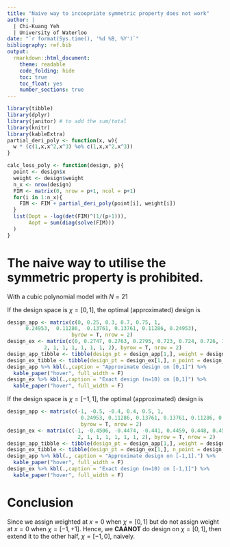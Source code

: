 ```yaml
---
title: "Naive way to incoopriate symmetric property does not work"
author: |
  | Chi-Kuang Yeh
  | University of Waterloo
date: "`r format(Sys.time(), '%d %B, %Y')`"
bibliography: ref.bib
output:
  rmarkdown::html_document:
    theme: readable
    code_folding: hide
    toc: true
    toc_float: yes
    number_sections: true
---
```


<!-- latex macros -->

```{=plain}
\newcommand{\btheta}{\boldsymbol{\theta}}
\newcommand{\ep}{\varepsilon}
\newcommand{\E}{\mathbb E}
```

```r
library(tibble)
library(dplyr)
library(janitor) # to add the sum/total
library(knitr)
library(kableExtra)
partial_deri_poly <- function(x, w){
  w * (c(1,x,x^2,x^3) %o% c(1,x,x^2,x^3))
}

calc_loss_poly <- function(design, p){
  point <- design$x
  weight <- design$weight
  n_x <- nrow(design) 
  FIM <- matrix(0, nrow = p+1, ncol = p+1)
  for(i in 1:n_x){
    FIM <- FIM + partial_deri_poly(point[i], weight[i])
  }
  list(Dopt = -log(det(FIM)^(1/(p+1))),
       Aopt = sum(diag(solve(FIM)))
  )
}
```

# The naive way to utilise the symmetric property is prohibited.

With a cubic polynomial model with $N=21$

If the design space is $\chi=[0,1]$, the optimal (approximated) design is

```r
design_app <- matrix(c(0, 0.25, 0.3, 0.7, 0.75, 1,
      0.24953,  0.11286,  0.13761, 0.13761, 0.11286, 0.24953),
                     byrow = T, nrow = 2)
design_ex <- matrix(c(0, 0.2747, 0.2763, 0.2795, 0.723, 0.724, 0.726, 1,
            2, 1, 1, 1, 1, 1, 1, 2), byrow = T, nrow = 2)
design_app_tibble <- tibble(design_pt = design_app[1,], weight = design_app[2,])
design_ex_tibble <- tibble(design_pt = design_ex[1,], n_point = design_ex[2,])
design_app %>% kbl(.,caption = "Approximate design on [0,1]") %>% 
  kable_paper("hover", full_width = F)
design_ex %>% kbl(.,caption = "Exact design (n=10) on [0,1]") %>% 
  kable_paper("hover", full_width = F)
```

If the design space is $\chi=[-1,1]$, the optimal (approximated) design is

```r
design_app <- matrix(c(-1, -0.5, -0.4, 0.4, 0.5, 1,
                        0.24953, 0.11286, 0.13761, 0.13761, 0.11286, 0.24953),
                        byrow = T, nrow = 2)
design_ex <- matrix(c(-1, -0.4506, -0.4474, -0.441, 0.4459, 0.448, 0.452, 1,
                       2, 1, 1, 1, 1, 1, 1, 2), byrow = T, nrow = 2)
design_app_tibble <- tibble(design_pt = design_app[1,], weight = design_app[2,])
design_ex_tibble <- tibble(design_pt = design_ex[1,], n_point = design_ex[2,])
design_app %>% kbl(., caption = "Approximate design on [-1,1].") %>% 
  kable_paper("hover", full_width = F)
design_ex %>% kbl(.,caption = "Exact design (n=10) on [-1,1]") %>% 
  kable_paper("hover", full_width = F)
```

# Conclusion

Since we assign weighted at $x=0$ when $\chi=[0,1]$ but do not assign weight at $x=0$ when $\chi=[-1,+1]$. Hence, we **CAANOT** do design on $\chi=[0,1]$, then extend it to the other half,  $\chi=[-1,0]$, naively.